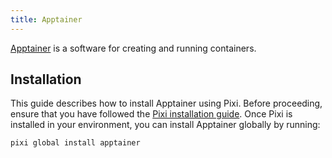 ```yaml
---
title: Apptainer
---
```


[Apptainer](https://apptainer.org/) is a software for creating and running containers.

## Installation

This guide describes how to install Apptainer using Pixi. Before proceeding, ensure that you have followed the [Pixi installation guide](/guides/pixi/). Once Pixi is installed in your environment, you can install Apptainer globally by running:

```sh
pixi global install apptainer
```

